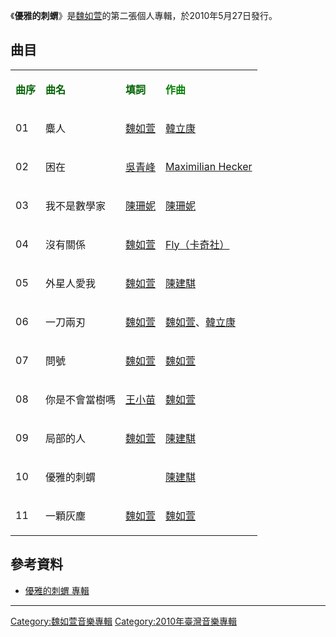 {{primarysources|time=2018-03-31T00:22:07+00:00}}
{{Infobox Album | <!-- See Wikipedia:WikiProject_Albums -->
| Name        = 優雅的刺蝟
| Type        = [[專輯|專輯]]
| Artist      = [[魏如萱|魏如萱]]
| Cover       = Graceful_Porcupine.jpg
| Released    = 2010年5月27日
| Recorded    = 
| Genre       = [[華語流行音樂|華語流行音樂]] 
| Length      = 
| Label       = [[亞神音樂|亞神音樂]]
| Producer    = 
| Reviews     = 
| Chart position= 
| Certification = 
| Sales         = 
| Last album  = [[La_Dolce_Vita_甜蜜生活|La Dolce Vita 甜蜜生活]]<br/>（2007年）
| This album  = '''優雅的刺蝟'''<br/>（2010年）
| Next album  = [[不允許哭泣的場合|不允許哭泣的場合]]<br/>（2011年）
| Misc        = 
}}

《'''優雅的刺蝟'''》是[[魏如萱|魏如萱]]的第二張個人專輯，於2010年5月27日發行。

== 曲目 ==
{| class="wikitable"
|-
| <font color=darkgreen>'''曲序'''</font> || <font color=darkgreen>'''曲名'''</font> || <font color=darkgreen>'''填詞'''</font> || <font color=green>'''作曲'''</font>
|-
| 01 || 麋人 || [[魏如萱|魏如萱]] || [[韓立康|韓立康]]
|-
| 02 || 困在 || [[吳青峰|吳青峰]] || [[麥斯米蘭|Maximilian Hecker]]
|-
| 03 || 我不是數學家  || [[陳珊妮|陳珊妮]] || [[陳珊妮|陳珊妮]]
|-
| 04 || 沒有關係 || [[魏如萱|魏如萱]] || [[卡奇社|Fly（卡奇社）]]
|-
| 05 || 外星人愛我 || [[魏如萱|魏如萱]] || [[陳建騏|陳建騏]]
|-
| 06 || 一刀兩刃 || [[魏如萱|魏如萱]] || [[魏如萱|魏如萱]]、[[韓立康|韓立康]]
|-
| 07 || 問號 || [[魏如萱|魏如萱]] || [[魏如萱|魏如萱]]
|-
| 08 || 你是不會當樹嗎 || [[王小苗|王小苗]]  || [[魏如萱|魏如萱]]
|-
| 09 || 局部的人 || [[魏如萱|魏如萱]] || [[陳建騏|陳建騏]]
|-
| 10 || 優雅的刺蝟  |||| [[陳建騏|陳建騏]]
|-
| 11 || 一顆灰塵 || [[魏如萱|魏如萱]] || [[魏如萱|魏如萱]]
|}

==參考資料==
*[http://mojim.com/tw105272x4.htm 優雅的刺蝟 專輯] {{Wayback|url=http://mojim.com/tw105272x4.htm |date=20200222000208 }}
----
{{魏如萱}}

[[Category:魏如萱音樂專輯|Category:魏如萱音樂專輯]]
[[Category:2010年臺灣音樂專輯|Category:2010年臺灣音樂專輯]]